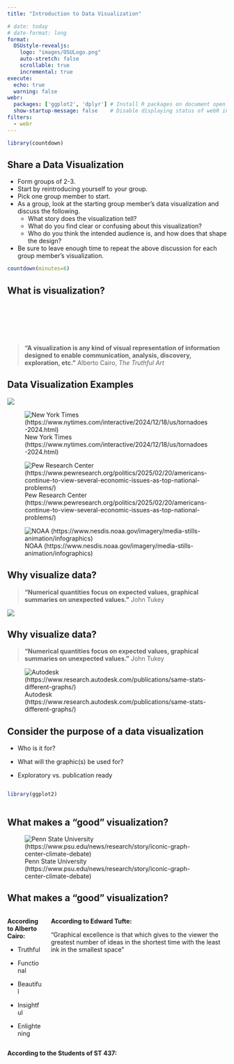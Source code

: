 ```yaml
---
title: "Introduction to Data Visualization"

# date: today
# date-format: long
format:
  OSUstyle-revealjs:
    logo: "images/OSULogo.png"
    auto-stretch: false
    scrollable: true
    incremental: true
execute: 
  echo: true
  warning: false
webr:
  packages: ['ggplot2', 'dplyr'] # Install R packages on document open
  show-startup-message: false    # Disable displaying status of webR initialization
filters:
  - webr
---
```




```r
library(countdown)
```

## Share a Data Visualization

-   Form groups of 2-3.
-   Start by reintroducing yourself to your group.
-   Pick one group member to start.
-   As a group, look at the starting group member's data visualization and discuss the following.
    -   What story does the visualization tell?
    -   What do you find clear or confusing about this visualization?
    -   Who do you think the intended audience is, and how does that shape the design?
-   Be sure to leave enough time to repeat the above discussion for each group member's visualization.

```r
countdown(minutes=6)
```

## What is visualization?

 

 

 

::: fragment
> **"A visualization is any kind of visual representation of information designed to enable communication, analysis, discovery, exploration, etc."** Alberto Cairo, *The Truthful Art*
:::

## Data Visualization Examples

![](images/nyt1.png){fig-align="left"}

![New York Times (https://www.nytimes.com/interactive/2024/12/18/us/tornadoes-2024.html)](images/nyt2.png){fig-align="left"}

![Pew Research Center (https://www.pewresearch.org/politics/2025/02/20/americans-continue-to-view-several-economic-issues-as-top-national-problems/)](images/pew.png){fig-align="left"}

![NOAA (https://www.nesdis.noaa.gov/imagery/media-stills-animation/infographics)](images/noaa.png){fig-align="left"}

## Why visualize data?

> **"Numerical quantities focus on expected values, graphical summaries on unexpected values."** John Tukey

::: fragment
![](images/blank_dino.png){fig-align="center"}
:::

## Why visualize data?

> **"Numerical quantities focus on expected values, graphical summaries on unexpected values."** John Tukey

![Autodesk (https://www.research.autodesk.com/publications/same-stats-different-graphs/)](images/DinoSequentialSmaller.gif){fig-align="center"}

## Consider the purpose of a data visualization

-   Who is it for?

-   What will the graphic(s) be used for?

-   Exploratory vs. publication ready

:::{.columns}

:::{.column}
```r
library(ggplot2)

```

:::

:::{.column}

:::

:::

## What makes a "good" visualization?

![Penn State University (https://www.psu.edu/news/research/story/iconic-graph-center-climate-debate)](images/hockeystick.png){fig-align="center"}

## What makes a "good" visualization?

:::::: columns
:::: column
**According to Alberto Cairo:**

::: nonincremental
-   Truthful

-   Functional

-   Beautiful

-   Insightful

-   Enlightening
:::
::::

::: column
**According to Edward Tufte:**

"Graphical excellence is that which gives to the viewer the greatest number of ideas in the shortest time with the least ink in the smallest space"
:::
::::::

[**According to the Students of ST 437:**]{.fragment}
